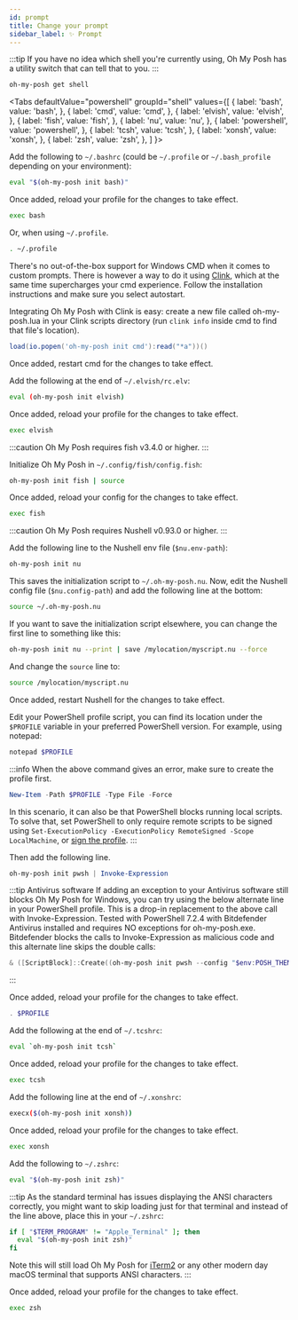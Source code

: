 ```yaml
---
id: prompt
title: Change your prompt
sidebar_label: ✨ Prompt
---
```



:::tip
If you have no idea which shell you're currently using, Oh My Posh has a utility switch that can tell that to you.
:::

```bash
oh-my-posh get shell
```

<Tabs
  defaultValue="powershell"
  groupId="shell"
  values={[
    { label: 'bash', value: 'bash', },
    { label: 'cmd', value: 'cmd', },
    { label: 'elvish', value: 'elvish', },
    { label: 'fish', value: 'fish', },
    { label: 'nu', value: 'nu', },
    { label: 'powershell', value: 'powershell', },
    { label: 'tcsh', value: 'tcsh', },
    { label: 'xonsh', value: 'xonsh', },
    { label: 'zsh', value: 'zsh', },
  ]
}>
<TabItem value="bash">

Add the following to `~/.bashrc` (could be `~/.profile` or `~/.bash_profile` depending on your environment):

```bash
eval "$(oh-my-posh init bash)"
```

Once added, reload your profile for the changes to take effect.

```bash
exec bash
```

Or, when using `~/.profile`.

```bash
. ~/.profile
```

</TabItem>
<TabItem value="cmd">

There's no out-of-the-box support for Windows CMD when it comes to custom prompts.
There is however a way to do it using [Clink][clink], which at the same time supercharges
your cmd experience. Follow the installation instructions and make sure you select autostart.

Integrating Oh My Posh with Clink is easy: create a new file called oh-my-posh.lua in your Clink
scripts directory (run `clink info` inside cmd to find that file's location).

```lua title="oh-my-posh.lua"
load(io.popen('oh-my-posh init cmd'):read("*a"))()
```

Once added, restart cmd for the changes to take effect.

</TabItem>
<TabItem value="elvish">

Add the following at the end of `~/.elvish/rc.elv`:

```bash
eval (oh-my-posh init elvish)
```

Once added, reload your profile for the changes to take effect.

```bash
exec elvish
```

</TabItem>
<TabItem value="fish">

:::caution
Oh My Posh requires fish v3.4.0 or higher.
:::

Initialize Oh My Posh in `~/.config/fish/config.fish`:

```bash
oh-my-posh init fish | source
```

Once added, reload your config for the changes to take effect.

```bash
exec fish
```

</TabItem>
<TabItem value="nu">

:::caution
Oh My Posh requires Nushell v0.93.0 or higher.
:::

Add the following line to the Nushell env file (`$nu.env-path`):

```bash
oh-my-posh init nu
```

This saves the initialization script to `~/.oh-my-posh.nu`.
Now, edit the Nushell config file (`$nu.config-path`) and add the following line at the bottom:

```bash
source ~/.oh-my-posh.nu
```

If you want to save the initialization script elsewhere, you can change the first line to something like this:

```bash
oh-my-posh init nu --print | save /mylocation/myscript.nu --force
```

And change the `source` line to:

```bash
source /mylocation/myscript.nu
```

Once added, restart Nushell for the changes to take effect.

</TabItem>
<TabItem value="powershell">

Edit your PowerShell profile script, you can find its location under the `$PROFILE` variable in your preferred PowerShell version. For example, using notepad:

```powershell
notepad $PROFILE
```

:::info
When the above command gives an error, make sure to create the profile first.

```powershell
New-Item -Path $PROFILE -Type File -Force
```

In this scenario, it can also be that PowerShell blocks running local scripts. To solve that, set PowerShell
to only require remote scripts to be signed using `Set-ExecutionPolicy -ExecutionPolicy RemoteSigned -Scope LocalMachine`, or [sign the profile][sign].
:::

Then add the following line.

```powershell
oh-my-posh init pwsh | Invoke-Expression
```

:::tip Antivirus software
If adding an exception to your Antivirus software still blocks Oh My Posh for Windows, you can try using the below
alternate line in your PowerShell profile. This is a drop-in replacement to the above call with Invoke-Expression.
Tested with PowerShell 7.2.4 with Bitdefender Antivirus installed and requires NO exceptions for oh-my-posh.exe.
Bitdefender blocks the calls to Invoke-Expression as malicious code and this alternate line skips the double calls:

```powershell
& ([ScriptBlock]::Create((oh-my-posh init pwsh --config "$env:POSH_THEMES_PATH\jandedobbeleer.omp.json" --print) -join "`n"))
```
:::

Once added, reload your profile for the changes to take effect.

```powershell
. $PROFILE
```

</TabItem>
<TabItem value="tcsh">

Add the following at the end of `~/.tcshrc`:

```bash
eval `oh-my-posh init tcsh`
```

Once added, reload your profile for the changes to take effect.

```bash
exec tcsh
```

</TabItem>
<TabItem value="xonsh">

Add the following line at the end of `~/.xonshrc`:

```bash
execx($(oh-my-posh init xonsh))
```

Once added, reload your profile for the changes to take effect.

```bash
exec xonsh
```

</TabItem>
<TabItem value="zsh">

Add the following to `~/.zshrc`:

```bash
eval "$(oh-my-posh init zsh)"
```

:::tip
As the standard terminal has issues displaying the ANSI characters correctly, you might want to skip loading just for that terminal and instead of the line above, place this in your `~/.zshrc`:

```bash
if [ "$TERM_PROGRAM" != "Apple_Terminal" ]; then
  eval "$(oh-my-posh init zsh)"
fi
```

Note this will still load Oh My Posh for [iTerm2][iterm2] or any other modern day macOS terminal that supports ANSI characters.
:::

Once added, reload your profile for the changes to take effect.

```bash
exec zsh
```

</TabItem>
</Tabs>

[clink]: https://chrisant996.github.io/clink/
[iterm2]: https://www.iterm2.com/
[homebrew-problem]: https://github.com/JanDeDobbeleer/oh-my-posh/discussions/2644
[sign]: https://learn.microsoft.com/en-us/powershell/module/microsoft.powershell.core/about/about_signing?view=powershell-7.3#methods-of-signing-scripts
